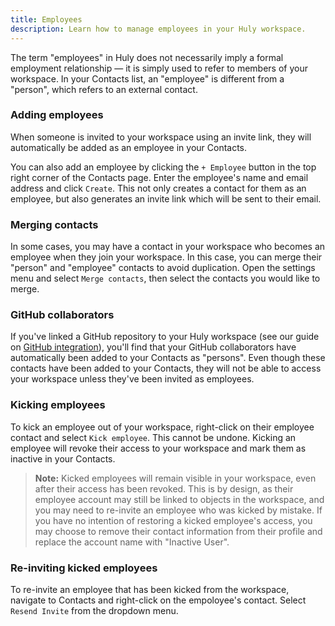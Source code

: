 ```yaml
---
title: Employees
description: Learn how to manage employees in your Huly workspace.
---
```


The term "employees" in Huly does not necessarily imply a formal employment relationship — it is simply used to refer to members of your workspace. In your Contacts list, an "employee" is different from a "person", which refers to an external contact.

### Adding employees

When someone is invited to your workspace using an invite link, they will automatically be added as an employee in your Contacts.

You can also add an employee by clicking the `+ Employee` button in the top right corner of the Contacts page. Enter the employee's name and email address and click `Create`. This not only creates a contact for them as an employee, but also generates an invite link which will be sent to their email.

### Merging contacts

In some cases, you may have a contact in your workspace who becomes an employee when they join your workspace. In this case, you can merge their "person" and "employee" contacts to avoid duplication. Open the settings menu and select `Merge contacts`, then select the contacts you would like to merge.

### GitHub collaborators

If you've linked a GitHub repository to your Huly workspace (see our guide on [GitHub integration](/integrations/github)), you'll find that your GitHub collaborators have automatically been added to your Contacts as "persons". Even though these contacts have been added to your Contacts, they will not be able to access your workspace unless they've been invited as employees.

### Kicking employees

To kick an employee out of your workspace, right-click on their employee contact and select `Kick employee`. This cannot be undone. Kicking an employee will revoke their access to your workspace and mark them as inactive in your Contacts.

> **Note:** Kicked employees will remain visible in your workspace, even after their access has been revoked. This is by design, as their employee account may still be linked to objects in the workspace, and you may need to re-invite an employee who was kicked by mistake. If you have no intention of restoring a kicked employee's access, you may choose to remove their contact information from their profile and replace the account name with "Inactive User".

### Re-inviting kicked employees

To re-invite an employee that has been kicked from the workspace, navigate to Contacts and right-click on the empoloyee's contact. Select `Resend Invite` from the dropdown menu.